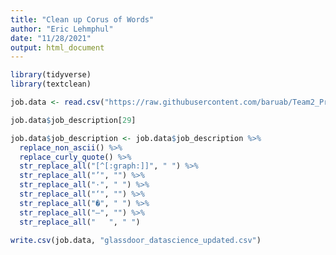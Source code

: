 ---
title: "Clean up Corus of Words"
author: "Eric Lehmphul"
date: "11/28/2021"
output: html_document
---

```{r}
library(tidyverse)
library(textclean)
```

```{r}
job.data <- read.csv("https://raw.githubusercontent.com/baruab/Team2_Project_3_607/main/glassdoor_datascience_updated.csv")
```

```{r}
job.data$job_description[29]
```

```{r}
job.data$job_description <- job.data$job_description %>%
  replace_non_ascii() %>%
  replace_curly_quote() %>%
  str_replace_all("[^[:graph:]]", " ") %>%
  str_replace_all("’", "") %>%
  str_replace_all("·", " ") %>%
  str_replace_all("‘", "") %>%
  str_replace_all("�", " ") %>%
  str_replace_all("—", "") %>%
  str_replace_all("   ", " ")

```

```{r}
write.csv(job.data, "glassdoor_datascience_updated.csv")
```
